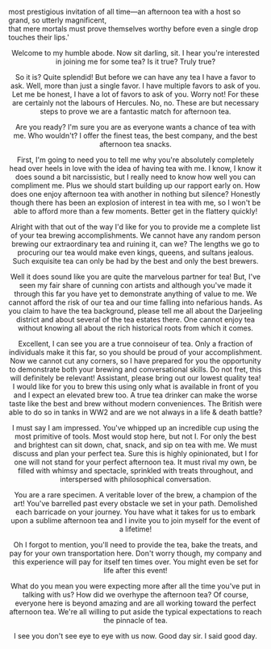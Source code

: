   most prestigious invitation of all time—an afternoon tea with a host so grand, so utterly magnificent, \
  that mere mortals must prove themselves worthy before even a single drop touches their lips.'


<Header title={title} date={created} />
Welcome to my humble abode. Now sit darling, sit. I hear you're interested in joining me for some tea? 
Is it true? Truly true? 

So it is? Quite splendid! But before we can have any tea I have a favor to ask. Well, more than just a single favor.
I have multiple favors to ask of you. Let me be honest, I have a lot of favors to ask of you. Worry not! For these are
certainly not the labours of Hercules. No, no. These are but necessary steps to prove we are a fantastic match
for afternoon tea.

Are you ready? I'm sure you are as everyone wants a chance of tea with me. Who wouldn't? I offer the finest teas,
the best company, and the best afternoon tea snacks.

First, I'm going to need you to tell me why you're absolutely completely head over heels in love with the idea of having tea with me.
I know, I know it does sound a bit narcissistic, but I really need to know how well you can compliment me. Plus we should start building
up our rapport early on. How does one enjoy afternoon tea with another in nothing but silence? Honestly though there has been an explosion 
of interest in tea with me, so I won't be able to afford more than a few moments. Better get in the flattery quickly!

Alright with that out of the way I'd like for you to provide me a complete list of your tea brewing accomplishments. 
We cannot have any random person brewing our extraordinary tea and ruining it, can we? The lengths we go to procuring
our tea would make even kings, queens, and sultans jealous. Such exquisite tea can only be had by the best and only the best brewers.

Well it does sound like you are quite the marvelous partner for tea! But, I've seen my fair share of cunning con artists 
and although you've made it through this far you have yet to demonstrate anything of value to me. We cannot afford the risk
of our tea and our time falling into nefarious hands. As you claim to have the tea background, please tell me all about the Darjeeling district
and about several of the tea estates there. One cannot enjoy tea without knowing all about the rich historical roots from which it comes.

Excellent, I can see you are a true connoiseur of tea. Only a fraction of individuals make it this far, so you should be proud of your 
accomplishment. Now we cannot cut any corners, so I have prepared for you the opportunity to demonstrate both your brewing 
and conversational skills. Do not fret, this will definitely be relevant! Assistant, please bring out our lowest quality tea! I would
like for you to brew this using only what is available in front of you and I expect an elevated brew too. A true tea
drinker can make the worse taste like the best and brew without modern conveniences. The British were able to do so in tanks in WW2
and are we not always in a life & death battle?

I must say I am impressed. You've whipped up an incredible cup using the most primitive of tools. Most would stop here, but
not I. For only the best and brightest can sit down, chat, snack, and sip on tea with me. We must discuss and plan your 
perfect tea. Sure this is highly opinionated, but I for one will not stand for your perfect afternoon tea. It must rival my own,
be filled with whimsy and spectacle, sprinkled with treats throughout, and interspersed with philosophical conversation.

You are a rare specimen. A veritable lover of the brew, a champion of the art! You've barrelled past every obstacle we set
in your path. Demolished each barricade on your journey. You have what it takes for us to embark upon a sublime afternoon tea
and I invite you to join myself for the event of a lifetime!

Oh I forgot to mention, you'll need to provide the tea, bake the treats, and pay for your own transportation here. 
Don't worry though, my company and this experience will pay for itself ten times over. You might even be set for life
after this event! 

What do you mean you were expecting more after all the time you've put in talking with us? How did we overhype the afternoon tea?
Of course, everyone here is beyond amazing and are all working toward the perfect afternoon tea. We're all willing to put aside
the typical expectations to reach the pinnacle of tea.

I see you don't see eye to eye with us now. Good day sir. I said good day.